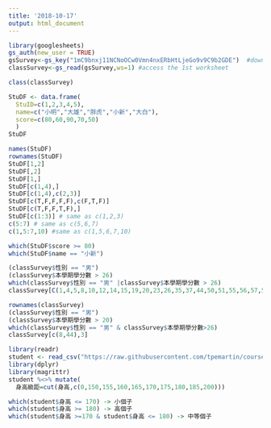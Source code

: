 ```yaml
---
title: '2018-10-17'
output: html_document
---
```



```r
library(googlesheets)
gs_auth(new_user = TRUE)
gsSurvey<-gs_key("1mC9bnxj11NCNoOCw0Vmn4nxERbHtLjeGo9v9C9b2GDE")  #download sheet information as an object
classSurvey<-gs_read(gsSurvey,ws=1) #access the 1st worksheet
```

```r
class(classSurvey)
```

```r
StuDF <- data.frame(
  StuID=c(1,2,3,4,5),
  name=c("小明","大雄","胖虎","小新","大白"),
  score=c(80,60,90,70,50)
  )
StuDF
```

```r
names(StuDF) 
rownames(StuDF)
StuDF[1,2]
StuDF[,2]
StuDF[1,]
StuDF[c(1,4),]
StuDF[c(1,4),c(2,3)]
StuDF[c(T,F,F,F,F),c(F,T,F)]
StuDF[c(T,F,F,T,F),]
StuDF[c(1:3)] # same as c(1,2,3)
c(5:7) # same as c(5,6,7)
c(1,5:7,10) #same as c(1,5,6,7,10)
```

```r
which(StuDF$score >= 80)
which(StuDF$name == "小新")
```

```r
(classSurvey$性別 == "男")
(classSurvey$本學期學分數 > 26)
which(classSurvey$性別 == "男" |classSurvey$本學期學分數 > 26)
classSurvey[C(1,4,5,8,10,12,14,15,19,20,23,26,35,37,44,50,51,55,56,57,58)]
```

```r
rownames(classSurvey)
(classSurvey$性別 == "男")
(classSurvey$本學期學分數 > 20)
which(classSurvey$性別 == "男" & classSurvey$本學期學分數>26)
classSurvey[c(8,44),3]
```

```r
library(readr)
student <- read_csv("https://raw.githubusercontent.com/tpemartin/course-107-1-programming-for-data-science/master/data/student.csv")
library(dplyr)
library(magrittr)
student %<>% mutate(
  身高級距=cut(身高,c(0,150,155,160,165,170,175,180,185,200)))
```

```r
which(student$身高 <= 170) -> 小個子
which(student$身高 >= 180) -> 高個子
which(student$身高 >=170 & student$身高 <= 180) -> 中等個子
```

